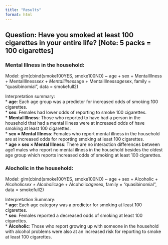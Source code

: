 ```yaml
---
title: "Results"
format: html
---
```



## Question: Have you smoked at least 100 cigarettes in your entire life? [Note: 5 packs = 100 cigarettes]

### Mental Illness in the household:  
Model: glm(cbind(smoke100YES, smoke100NO) ~ age + sex + MentalIllness + MentalIllness*sex + MentalIllness*age + MentalIllness*age*sex, family = "quasibinomial", data = smokefull2)   

Interpretation summary:  
* **age**: Each age group was a predictor for increased odds of smoking 100 cigarettes.  
* **sex**: Females had lower odds of reporting to smoke 100 cigarettes.  
* **Mental Illness**: Those who reported to have had a person in the household that had a mental illness were at increased odds of have smoking at least 100 cigarettes.  
* **sex $\times$ Mental Illness**: Females who report mental illness in the household are at increased odds for reporting smoking at least 100 cigarettes.  
* **age $\times$ sex $\times$ Mental Illness**: There are no interaction differences between age1 males who report no mental illness in the household besides the oldest age group which reports increased odds of smoking at least 100 cigarettes.  

```{=latex}
\begin{tabular}{ c }
Coefficients: 
                         Estimate Std. Error t value Pr(>|t|)    
(Intercept)             -1.704671   0.031742 -53.703  < 2e-16 ***
age2                     1.059416   0.036827  28.767  < 2e-16 ***
age3                     1.454482   0.035417  41.068  < 2e-16 ***
age4                     1.259557   0.034608  36.395  < 2e-16 ***
age5                     1.289241   0.033569  38.405  < 2e-16 ***
age6                     1.756498   0.032270  54.432  < 2e-16 ***
sex2                    -0.689935   0.058898 -11.714  < 2e-16 ***
MentalIllness            0.752807   0.051458  14.630  < 2e-16 ***
sex2:MentalIllness       0.298313   0.083162   3.587 0.000334 ***
age2:MentalIllness      -0.005836   0.063021  -0.093 0.926214    
age3:MentalIllness      -0.084498   0.063144  -1.338 0.180839    
age4:MentalIllness      -0.132070   0.064095  -2.061 0.039346 *  
age5:MentalIllness      -0.089657   0.062966  -1.424 0.154480    
age6:MentalIllness      -0.470024   0.061199  -7.680 1.59e-14 ***
age2:sex2                0.157227   0.065799   2.390 0.016871 *  
age3:sex2                0.091958   0.063211   1.455 0.145729    
age4:sex2                0.094234   0.062109   1.517 0.129207    
age5:sex2                0.369793   0.060795   6.083 1.18e-09 ***
age6:sex2               -0.493032   0.059410  -8.299  < 2e-16 ***
age2:sex2:MentalIllness -0.157834   0.097393  -1.621 0.105106    
age3:sex2:MentalIllness -0.008109   0.095811  -0.085 0.932551    
age4:sex2:MentalIllness  0.105107   0.096200   1.093 0.274578    
age5:sex2:MentalIllness -0.084327   0.094584  -0.892 0.372631    
age6:sex2:MentalIllness  0.425749   0.092394   4.608 4.07e-06 ***
---
Signif. codes:  0 ‘***’ 0.001 ‘**’ 0.01 ‘*’ 0.05 ‘.’ 0.1 ‘ ’ 1

(Dispersion parameter for quasibinomial family taken to be 1.00005)

    Null deviance: 743979  on 573412  degrees of freedom
Residual deviance: 706850  on 573389  degrees of freedom
  (3842 observations deleted due to missingness)
AIC: NA

Number of Fisher Scoring iterations: 4 \\

\end{tabular}
```

### Alocholic in the household:  
Model: glm(cbind(smoke100YES, smoke100NO) ~ age + sex + Alcoholic + Alcoholic*sex + Alcoholic*age + Alcoholic*age*sex, family = "quasibinomial", data = smokefull2)  

Interpretation Summary:  
* **age**: Each age category was a predictor for smoking at least 100 cigarettes.  
* **sex**: Females reported a decreased odds of smoking at least 100 cigarettes.  
* **Alcoholic**: Those who report growing up with someone in the household with alcohol problems were also at an increased risk for reporting to smoke at least 100 cigarettes.  








```{=latex}
\begin{tabular}{ c } 
Coefficients:
                     Estimate Std. Error t value Pr(>|t|)    
(Intercept)         -1.703739   0.030605 -55.669  < 2e-16 ***
age2                 1.002091   0.035936  27.886  < 2e-16 ***
age3                 1.380379   0.034590  39.907  < 2e-16 ***
age4                 1.175283   0.033910  34.659  < 2e-16 ***
age5                 1.194438   0.032720  36.505  < 2e-16 ***
age6                 1.723974   0.031178  55.295  < 2e-16 ***
sex2                -0.579784   0.053502 -10.837  < 2e-16 ***
Alcoholic            0.896648   0.053430  16.782  < 2e-16 ***
sex2:Alcoholic       0.167796   0.084105   1.995   0.0460 *  
age2:Alcoholic       0.066888   0.064848   1.031   0.3023    
age3:Alcoholic       0.005337   0.063915   0.083   0.9335    
age4:Alcoholic      -0.116828   0.062094  -1.881   0.0599 .  
age5:Alcoholic      -0.017061   0.060180  -0.284   0.7768    
age6:Alcoholic      -0.361338   0.057852  -6.246 4.22e-10 ***
age2:sex2            0.092170   0.060823   1.515   0.1297    
age3:sex2            0.025963   0.058354   0.445   0.6564    
age4:sex2           -0.013197   0.057397  -0.230   0.8182    
age5:sex2            0.239151   0.055845   4.282 1.85e-05 ***
age6:sex2           -0.630430   0.054100 -11.653  < 2e-16 ***
age2:sex2:Alcoholic -0.098599   0.098704  -0.999   0.3178    
age3:sex2:Alcoholic -0.005108   0.096128  -0.053   0.9576    
age4:sex2:Alcoholic  0.176819   0.094013   1.881   0.0600 .  
age5:sex2:Alcoholic  0.044253   0.091490   0.484   0.6286    
age6:sex2:Alcoholic  0.405100   0.088530   4.576 4.74e-06 ***
---
Signif. codes:  0 ‘***’ 0.001 ‘**’ 0.01 ‘*’ 0.05 ‘.’ 0.1 ‘ ’ 1

(Dispersion parameter for quasibinomial family taken to be 1.000046)

    Null deviance: 743719  on 573223  degrees of freedom
Residual deviance: 699805  on 573200  degrees of freedom
  (4031 observations deleted due to missingness)
AIC: NA 

Number of Fisher Scoring iterations: 4 \\
\end{tabular}
```































